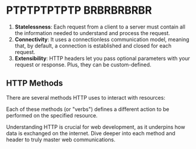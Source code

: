 # PTPTPTPTPTP BRBRBRBRBR

1. **Statelessness**: Each request from a client to a server must contain all the information needed to understand and process the request.
2. **Connectivity**: It uses a connectionless communication model, meaning that, by default, a connection is established and closed for each request.
3. **Extensibility**: HTTP headers let you pass optional parameters with your request or response. Plus, they can be custom-defined.

## HTTP Methods

There are several methods HTTP uses to interact with resources:



Each of these methods (or "verbs") defines a different action to be performed on the specified resource.

Understanding HTTP is crucial for web development, as it underpins how data is exchanged on the internet. Dive deeper into each method and header to truly master web communications.

